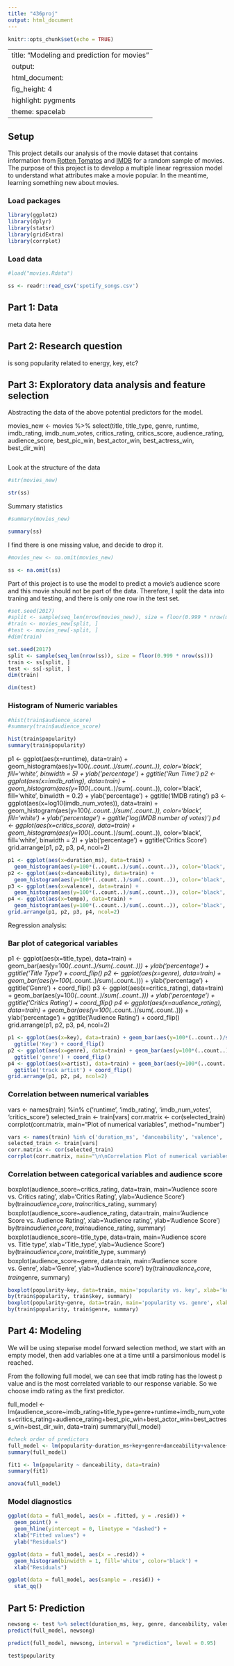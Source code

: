 ```yaml
---
title: "436proj"
output: html_document
---
```


```r
knitr::opts_chunk$set(echo = TRUE)
```



---
title: "Modeling and prediction for movies"
output: 
  html_document: 
    fig_height: 4
    highlight: pygments
    theme: spacelab
---

## Setup

This project details our analysis of the movie dataset that contains information from [Rotten Tomatos](https://www.rottentomatoes.com/) and [IMDB](http://www.imdb.com/) for a random sample of movies. The purpose of this project is to develop a multiple linear regression model to understand what attributes make a movie popular. In the meantime, learning something new about movies. 

### Load packages

```r
library(ggplot2)
library(dplyr)
library(statsr)
library(gridExtra)
library(corrplot)
```

### Load data

```r
#load("movies.Rdata")

ss <- readr::read_csv('spotify_songs.csv')
```

## Part 1: Data

meta data here

## Part 2: Research question

is song popularity related to energy, key, etc?

## Part 3: Exploratory data analysis and feature selection

Abstracting the data of the above potential predictors for the model.


movies_new <- movies %>% select(title, title_type, genre, runtime, imdb_rating, imdb_num_votes, critics_rating, critics_score, audience_rating, audience_score, best_pic_win, best_actor_win, best_actress_win, best_dir_win)
```r

```

Look at the structure of the data

```r
#str(movies_new)

str(ss)
```

Summary statistics

```r
#summary(movies_new)

summary(ss)
```

I find there is one missing value, and decide to drop it. 

```r
#movies_new <- na.omit(movies_new)

ss <- na.omit(ss)
```

Part of this project is to use the model to predict a movie's audience score and this movie should not be part of the data. Therefore, I split the data into traning and testing, and there is only one row in the test set.

```r
#set.seed(2017)
#split <- sample(seq_len(nrow(movies_new)), size = floor(0.999 * nrow(movies_new)))
#train <- movies_new[split, ]
#test <- movies_new[-split, ]
#dim(train)

set.seed(2017)
split <- sample(seq_len(nrow(ss)), size = floor(0.999 * nrow(ss)))
train <- ss[split, ]
test <- ss[-split, ]
dim(train)
```

```r
dim(test)
```

### Histogram of Numeric variables

```r
#hist(train$audience_score)
#summary(train$audience_score)

hist(train$popularity)
summary(train$popularity)
```





p1 <- ggplot(aes(x=runtime), data=train) + 
  geom_histogram(aes(y=100*(..count..)/sum(..count..)), color='black', fill='white', binwidth = 5) + ylab('percentage') + ggtitle('Run Time')
p2 <- ggplot(aes(x=imdb_rating), data=train) +
  geom_histogram(aes(y=100*(..count..)/sum(..count..)), color='black', fill='white', binwidth = 0.2) + ylab('percentage') + ggtitle('IMDB rating')
p3 <- ggplot(aes(x=log10(imdb_num_votes)), data=train) +
  geom_histogram(aes(y=100*(..count..)/sum(..count..)), color='black', fill='white') + ylab('percentage') + ggtitle('log(IMDB number of votes)')
p4 <- ggplot(aes(x=critics_score), data=train) +
  geom_histogram(aes(y=100*(..count..)/sum(..count..)), color='black', fill='white', binwidth = 2) + ylab('percentage') + ggtitle('Critics Score')
grid.arrange(p1, p2, p3, p4, ncol=2)

```r


p1 <- ggplot(aes(x=duration_ms), data=train) + 
  geom_histogram(aes(y=100*(..count..)/sum(..count..)), color='black', fill='white', binwidth = 5) + ylab('percentage') + ggtitle('duration_ms')
p2 <- ggplot(aes(x=danceability), data=train) +
  geom_histogram(aes(y=100*(..count..)/sum(..count..)), color='black', fill='white', binwidth = 0.2) + ylab('percentage') + ggtitle('danceability')
p3 <- ggplot(aes(x=valence), data=train) +
  geom_histogram(aes(y=100*(..count..)/sum(..count..)), color='black', fill='white') + ylab('percentage') + ggtitle('valence')
p4 <- ggplot(aes(x=tempo), data=train) +
  geom_histogram(aes(y=100*(..count..)/sum(..count..)), color='black', fill='white', binwidth = 2) + ylab('percentage') + ggtitle('tempo')
grid.arrange(p1, p2, p3, p4, ncol=2)


```

Regression analysis: 

### Bar plot of categorical variables
p1 <- ggplot(aes(x=title_type), data=train) + geom_bar(aes(y=100*(..count..)/sum(..count..))) + ylab('percentage') +
  ggtitle('Title Type') + coord_flip()
p2 <- ggplot(aes(x=genre), data=train) + geom_bar(aes(y=100*(..count..)/sum(..count..))) + ylab('percentage') +
  ggtitle('Genre') + coord_flip()
p3 <- ggplot(aes(x=critics_rating), data=train) + geom_bar(aes(y=100*(..count..)/sum(..count..))) + ylab('percentage') +
  ggtitle('Critics Rating') + coord_flip()
p4 <- ggplot(aes(x=audience_rating), data=train) + geom_bar(aes(y=100*(..count..)/sum(..count..))) + ylab('percentage') +
  ggtitle('Audience Rating') + coord_flip()
grid.arrange(p1, p2, p3, p4, ncol=2)

```r

p1 <- ggplot(aes(x=key), data=train) + geom_bar(aes(y=100*(..count..)/sum(..count..))) + ylab('percentage') +
  ggtitle('Key') + coord_flip()
p2 <- ggplot(aes(x=genre), data=train) + geom_bar(aes(y=100*(..count..)/sum(..count..))) + ylab('percentage') +
  ggtitle('genre') + coord_flip()
p4 <- ggplot(aes(x=artist), data=train) + geom_bar(aes(y=100*(..count..)/sum(..count..))) + ylab('percentage') +
  ggtitle('track artist') + coord_flip()
grid.arrange(p1, p2, p4, ncol=2)
```



### Correlation between numerical variables
vars <- names(train) %in% c('runtime', 'imdb_rating', 'imdb_num_votes', 'critics_score')
selected_train <- train[vars]
corr.matrix <- cor(selected_train)
corrplot(corr.matrix, main="\n\nCorrelation Plot of numerical variables", method="number")

```r

vars <- names(train) %in% c('duration_ms', 'danceability', 'valence', 'tempo')
selected_train <- train[vars]
corr.matrix <- cor(selected_train)
corrplot(corr.matrix, main="\n\nCorrelation Plot of numerical variables", method="number")


```



### Correlation between categorical variables and audience score
boxplot(audience_score~critics_rating, data=train, main='Audience score vs. Critics rating', xlab='Critics Rating', ylab='Audience Score')
by(train$audience_score, train$critics_rating, summary)
boxplot(audience_score~audience_rating, data=train, main='Audience Score vs. Audience Rating', xlab='Audience rating', ylab='Audience Score')
by(train$audience_score, train$audience_rating, summary)
boxplot(audience_score~title_type, data=train, main='Audience score vs. Title type', xlab='Title_type', ylab='Audience Score')
by(train$audience_score, train$title_type, summary)
boxplot(audience_score~genre, data=train, main='Audience score vs. Genre', xlab='Genre', ylab='Audience score')
by(train$audience_score, train$genre, summary)

```r


boxplot(popularity~key, data=train, main='popularity vs. key', xlab='key', ylab='popularity')
by(train$popularity, train$key, summary)
boxplot(popularity~genre, data=train, main='popularity vs. genre', xlab='genre', ylab='popularity')
by(train$popularity, train$genre, summary)


```



## Part 4: Modeling

We will be using stepwise model forward selection method, we start with an empty model, then add variables one at a time until a parsimonious model is reached. 

From the following full model, we can see that imdb rating has the lowest p value and is the most correlated variable to our response variable. So we choose imdb rating as the first predictor.

full_model <- lm(audience_score~imdb_rating+title_type+genre+runtime+imdb_num_votes+critics_rating+audience_rating+best_pic_win+best_actor_win+best_actress_win+best_dir_win, data=train)
summary(full_model)

```r

#check order of predictors 
full_model <- lm(popularity~duration_ms+key+genre+danceability+valence+energy, data=train)
summary(full_model)
```


```r
fit1 <- lm(popularity ~ danceability, data=train)
summary(fit1)
```


```r
anova(full_model)
```

### Model diagnostics

```r
ggplot(data = full_model, aes(x = .fitted, y = .resid)) +
  geom_point() +
  geom_hline(yintercept = 0, linetype = "dashed") +
  xlab("Fitted values") +
  ylab("Residuals")
```

```r
ggplot(data = full_model, aes(x = .resid)) +
  geom_histogram(binwidth = 1, fill='white', color='black') +
  xlab("Residuals")
```

```r
ggplot(data = full_model, aes(sample = .resid)) +
  stat_qq()
```

## Part 5: Prediction

```r
newsong <- test %>% select(duration_ms, key, genre, danceability, valence, energy)
predict(full_model, newsong)
```

```r
predict(full_model, newsong, interval = "prediction", level = 0.95)
```

```r
test$popularity
```
